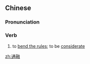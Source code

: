 ==Chinese==
{{zh-forms}}

===Pronunciation===
{{zh-pron
|m=tōngróng
|c=tung1 jung4
|h=pfs=thûng-yùng
|mn=thong-iông
|cat=v
}}

===Verb===
{{zh-verb}}

# to [[bend the rules]]; to be [[considerate]]

[[zh:通融]]